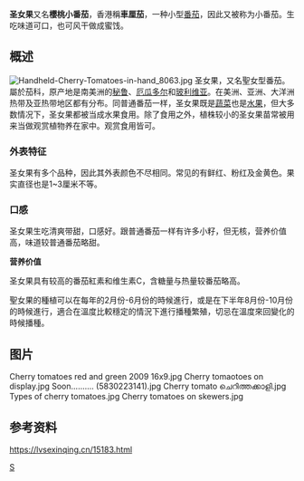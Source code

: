 {{Infraspeciesbox
| image = Tomates cerises Luc Viatour.jpg
| image_caption = 
| status = 
| status_system = 
| genus = Solanum 
| species = lycopersicum
| varietas = cerasiforme
| authority = ([[Dunal|Dunal]]) D.M.Spooner, G.J.Anderson & R.K.Jansen<ref>{{cite web |url=http://eol.org/pages/1247714/hierarchy_entries/57254418/names/synonyms |title=Garden Tomato Synonyms (Solanum lycopersicum var. cerasiforme as Classified by NCBI Taxonomy) - Encyclopedia of Life |publisher=Eol.org |date=2014-07-29 |accessdate=2014-08-22 |archive-date=2018-03-16 |archive-url=https://web.archive.org/web/20180316023609/http://eol.org/pages/1247714/hierarchy_entries/57254418/names/synonyms |dead-url=no }}</ref>
|synonyms = ''Lycopersicon lycopersicum'' var. ''cerasiforme''<br>
''Lycopersicon esculentum'' var. ''cerasiforme''
|}}

'''圣女果'''又名'''櫻桃小番茄'''，香港稱'''車厘茄'''，一种小型[[番茄|番茄]]，因此又被称为小番茄。生吃味道可口，也可风干做成蜜饯。

== 概述 ==
[[File:Handheld-Cherry-Tomatoes-in-hand_8063.jpg|thumb]]
圣女果，又名聖女型番茄。屬於茄科，原产地是南美洲的[[秘鲁|秘鲁]]、[[厄瓜多尔|厄瓜多尔]]和[[玻利维亚|玻利维亚]]。在美洲、亚洲、大洋洲热带及亚热带地区都有分布。同普通番茄一样，圣女果既是[[蔬菜|蔬菜]]也是[[水果|水果]]，但大多数情况下，圣女果都被当成水果食用。除了食用之外，植株较小的圣女果苗常被用来当做观赏植物养在家中。观赏食用皆可。

=== 外表特征 ===
圣女果有多个品种，因此其外表颜色不尽相同。常见的有鲜红、粉红及金黄色。果实直径也是1~3厘米不等。

=== 口感 ===
圣女果生吃清爽带甜，口感好。跟普通番茄一样有许多小籽，但无核，营养价值高，味道较普通番茄略甜。

'''营养价值'''

圣女果具有较高的番茄紅素和维生素C，含糖量与热量较番茄略高。


聖女果的種植可以在每年的2月份-6月份的時候進行，或是在下半年8月份-10月份的時候進行，適合在溫度比較穩定的情況下進行播種繁殖，切忌在溫度來回變化的時候播種。

==图片==
<gallery mode="packed">
Cherry tomatoes red and green 2009 16x9.jpg
Cherry tomaotoes on display.jpg
Soon.......... (5830223141).jpg
Cherry tomato ചെറിത്തക്കാളി.jpg
Types of cherry tomatoes.jpg
Cherry tomatoes on skewers.jpg
</gallery>

== 参考资料 ==
{{reflist}}https://lvsexinqing.cn/15183.html {{Wayback|url=https://lvsexinqing.cn/15183.html |date=20220306040418 }}<nowiki/>{{Taxonbar|from=Q6540634}}

[[Category:茄屬|S]]